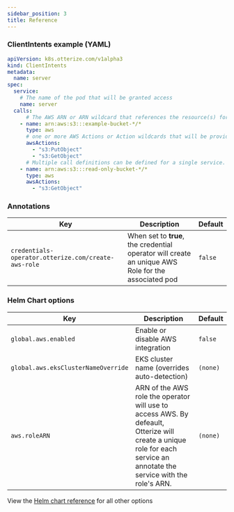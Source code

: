 ```yaml
---
sidebar_position: 3
title: Reference
---
```


### ClientIntents example (YAML)

```yaml
apiVersion: k8s.otterize.com/v1alpha3
kind: ClientIntents
metadata:
  name: server
spec:
  service:
    # The name of the pod that will be granted access
    name: server
  calls:
      # The AWS ARN or ARN wildcard that references the resource(s) for the authorization
    - name: arn:aws:s3:::example-bucket-*/*
      type: aws
      # one or more AWS Actions or Action wildcards that will be provided to the specified resources
      awsActions:
        - "s3:PutObject"
        - "s3:GetObject"
      # Multiple call definitions can be defined for a single service.
	- name: arn:aws:s3:::read-only-bucket-*/*
      type: aws
      awsActions:
        - "s3:GetObject"
```

### Annotations

| Key                                                        | Description                                                                                                                                                                                  | Default  |
|------------------------------------------------------------|----------------------------------------------------------------------------------------------------------------------------------------------------------------------------------------------|----------|
| `credentials-operator.otterize.com/create-aws-role` | When set to **true**, the credential operator will create an unique AWS Role for the associated pod | `false` |


### Helm Chart options

| Key                                                        | Description                                                                                                                                                                                  | Default  |
|------------------------------------------------------------|----------------------------------------------------------------------------------------------------------------------------------------------------------------------------------------------|----------|
| `global.aws.enabled`                                       | Enable or disable AWS integration                                                                                                                                                            | `false`  |
| `global.aws.eksClusterNameOverride`                        | EKS cluster name (overrides auto-detection)                                                                                                                                                  | `(none)` |
| `aws.roleARN` | ARN of the AWS role the operator will use to access AWS. By defeault, Otterize will create a unique role for each service an annotate the service with the role's ARN. | `(none)` |

View the [Helm chart reference](/reference/configuration/otterize-chart) for all other options